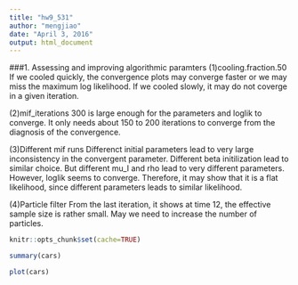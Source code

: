 ```yaml
---
title: "hw9_531"
author: "mengjiao"
date: "April 3, 2016"
output: html_document
---
```


###1. Assessing and improving algorithmic paramters
(1)cooling.fraction.50
If we cooled quickly, the convergence plots may converge faster or we may miss the maximum log likelihood. If we cooled slowly, it may do not coverge in a given iteration.

(2)mif_iterations
300 is large enough for the parameters and loglik to converge. It only needs about 150 to 200 iterations to converge from the diagnosis of the convergence.

(3)Different mif runs 
Differenct initial parameters lead to very large inconsistency in the convergent parameter. Different beta initilization lead to similar choice. But different mu_I and rho lead to very different parameters. However, loglik seems to converge. Therefore, it may show that it is a flat likelihood, since different parameters leads to similar likelihood.

(4)Particle filter
From the last iteration, it shows at time 12, the effective sample size is rather small. May we need to increase the number of particles.

```r
knitr::opts_chunk$set(cache=TRUE)
```


```r
summary(cars)
```



```r
plot(cars)
```


